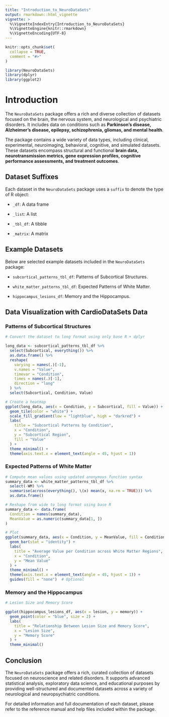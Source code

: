 ---
title: "Introduction_to_NeuroDataSets"
output: rmarkdown::html_vignette
vignette: >
  %\VignetteIndexEntry{Introduction_to_NeuroDataSets}
  %\VignetteEngine{knitr::rmarkdown}
  %\VignetteEncoding{UTF-8}
---

```{r, include = FALSE}
knitr::opts_chunk$set(
  collapse = TRUE,
  comment = "#>"
)
```

```{r setup}
library(NeuroDataSets)
library(dplyr)
library(ggplot2)
```

# Introduction

The `NeuroDataSets` package offers a rich and diverse collection of datasets focused on the brain, the nervous system, and neurological and psychiatric disorders. It includes data on conditions such as **Parkinson's disease, Alzheimer's disease, epilepsy, schizophrenia, gliomas, and mental health**.

The package contains a wide variety of data types, including clinical, experimental, neuroimaging, behavioral, cognitive, and simulated datasets. These datasets encompass structural and functional **brain data, neurotransmission metrics, gene expression profiles, cognitive performance assessments, and treatment outcomes**.

## Dataset Suffixes

Each dataset in the `NeuroDataSets` package uses a `suffix` to denote the type of R object:

- `_df`: A data frame

- `_list`: A list

- `_tbl_df`: A tibble

- `_matrix`: A matrix

## Example Datasets

Below are selected example datasets included in the `NeuroDataSets` package:

- `subcortical_patterns_tbl_df`: Patterns of Subcortical Structures.

- `white_matter_patterns_tbl_df`: Expected Patterns of White Matter.

- `hippocampus_lesions_df`: Memory and the Hippocampus.


## Data Visualization with CardioDataSets Data

###  Patterns of Subcortical Structures

```{r patterns-subcortical-plot, fig.width=6, fig.height=4, out.width="100%"}

# Convert the dataset to long format using only base R + dplyr

long_data <- subcortical_patterns_tbl_df %>%
  select(Subcortical, everything()) %>%
  as.data.frame() %>%
  reshape(
    varying = names(.)[-1],
    v.names = "Value",
    timevar = "Condition",
    times = names(.)[-1],
    direction = "long"
  ) %>%
  select(Subcortical, Condition, Value)

# Create a heatmap
ggplot(long_data, aes(x = Condition, y = Subcortical, fill = Value)) +
  geom_tile(color = "white") +
  scale_fill_gradient(low = "lightblue", high = "darkred") +
  labs(
    title = "Subcortical Patterns by Condition",
    x = "Condition",
    y = "Subcortical Region",
    fill = "Value"
  ) +
  theme_minimal() +
  theme(axis.text.x = element_text(angle = 45, hjust = 1))

```


### Expected Patterns of White Matter

```{r white-matter-plot, fig.width=6, fig.height=4.5, out.width="90%"}

# Compute mean values using updated anonymous function syntax
summary_data <- white_matter_patterns_tbl_df %>%
  select(-WM) %>%
  summarise(across(everything(), \(x) mean(x, na.rm = TRUE))) %>%
  as.data.frame()

# Reshape from wide to long format using base R
summary_data <- data.frame(
  Condition = names(summary_data),
  MeanValue = as.numeric(summary_data[1, ])
)

# Plot
ggplot(summary_data, aes(x = Condition, y = MeanValue, fill = Condition)) +
  geom_bar(stat = "identity") +
  labs(
    title = "Average Value per Condition across White Matter Regions",
    x = "Condition",
    y = "Mean Value"
  ) +
  theme_minimal() +
  theme(axis.text.x = element_text(angle = 45, hjust = 1)) +
  guides(fill = "none")  # Optional

```


### Memory and the Hippocampus

```{r memory-hippocampus-plot, fig.width=6, fig.height=4.5, out.width="90%"}

# Lesion Size and Memory Score

ggplot(hippocampus_lesions_df, aes(x = lesion, y = memory)) +
  geom_point(color = "blue", size = 2) +
  labs(
    title = "Relationship Between Lesion Size and Memory Score",
    x = "Lesion Size",
    y = "Memory Score"
  ) +
  theme_minimal()


```

## Conclusion

The `NeuroDataSets` package offers a rich, curated collection of datasets focused on neuroscience and related disorders. It supports advanced statistical analysis, exploratory data science, and educational purposes by providing well-structured and documented datasets across a variety of neurological and neuropsychiatric conditions.

For detailed information and full documentation of each dataset, please refer to the reference manual and help files included within the package.

<div class="tocify-extend-page" data-unique="tocify-extend-page" style="height: 0;"></div>
